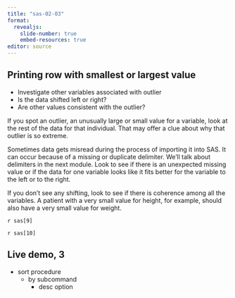 ```yaml
---
title: "sas-02-03"
format: 
  revealjs:
    slide-number: true
    embed-resources: true
editor: source
---
```


## Printing row with smallest or largest value

-   Investigate other variables associated with outlier
-   Is the data shifted left or right?
-   Are other values consistent with the outlier?

::: notes

If you spot an outlier, an unusually large or small value for a variable, look at the rest of the data for that individual. That may offer a clue about why that outlier is so extreme.

Sometimes data gets misread during the process of importing it into SAS. It can occur because of a missing or duplicate delimiter. We'll talk about delimiters in the next module. Look to see if there is an unexpected missing value or if the data for one variable looks like it fits better for the variable to the left or to the right.

If you don't see any shifting, look to see if there is coherence among all the variables. A patient with a very small value for height, for example, should also have a very small value for weight.

:::

`r sas[9]`

`r sas[10]`

## Live demo, 3

-   sort procedure
    -   by subcommand
        -   desc option
